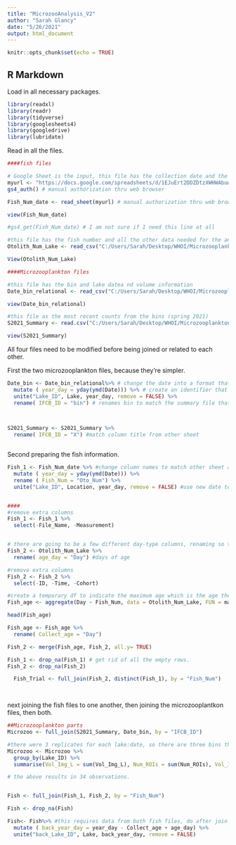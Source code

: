 ```yaml
---
title: "MicrozooAnalysis_V2"
author: "Sarah Glancy"
date: "5/26/2021"
output: html_document
---
```


```r
knitr::opts_chunk$set(echo = TRUE)
```

## R Markdown

Load in all necessary packages. 

```r
library(readxl)
library(readr)
library(tidyverse)
library(googlesheets4)
library(googledrive)
library(lubridate)


```

Read in all the files.

```r
####fish files

# Google Sheet is the input, this file has the collection date and the fish number
myurl <- "https://docs.google.com/spreadsheets/d/1EJuErt2DDZDtzXWHWAbuwS9ptBaA1lkPDLeeiBQg-KU/edit?usp=sharing" # url for googlesheet
gs4_auth() # manual authorization thru web browser

Fish_Num_date <- read_sheet(myurl) # manual authorization thru web browser

view(Fish_Num_date)

#gs4_get(Fish_Num_date) # I am not sure if I need this line at all

#this file has the fish number and all the other data needed for the analysis and the location
Otolith_Num_Lake <- read_csv("C:/Users/Sarah/Desktop/WHOI/Microzooplankton/RiverHerring_microzooplankton/Otolith_Growth_Rate_all.csv")

View(Otolith_Num_Lake)

####Microzooplankton files

#this file has the bin and lake datea nd volume information
Date_bin_relational <- read_csv("C:/Users/Sarah/Desktop/WHOI/Microzooplankton/RiverHerring_microzooplankton/Date_bin_relational.csv")

view(Date_bin_relational)

#this file as the most recent counts from the bins (spring 2021)
S2021_Summary <- read.csv("C:/Users/Sarah/Desktop/WHOI/Microzooplankton/RiverHerring_microzooplankton/summary_EP_05062021.csv")

view(S2021_Summary)

```

All four files need to be modified before being joined or related to each other. 

First the two microzooplankton files, because they're simpler. 

```r


Date_bin <- Date_bin_relational%>% # change the date into a format that we can do math on 
  mutate ( year_day = yday(ymd(Date))) %>% # create an identifier that is unique to a lake  day (time and place)
  unite("Lake_ID", Lake, year_day, remove = FALSE) %>%
  rename( IFCB_ID = "bin") # renames bin to match the summary file that has the counts in it. 
  


S2021_Summary <- S2021_Summary %>%
  rename( IFCB_ID = "X") #match column title from other sheet



```

Second preparing the fish information. 
```r

Fish_1 <- Fish_Num_date %>% #change column names to match other sheet and date to a format that we can do math with
  mutate ( year_day = yday(ymd(Date))) %>%
  rename ( Fish_Num = "Oto_Num") %>%
  unite("Lake_ID", Location, year_day, remove = FALSE) #use new date to create a time space identifier


####
#remove extra columns
Fish_1 <- Fish_1 %>%
  select(-File_Name, -Measurement)


# there are going to be a few different day-type columns, renaming so that they all have meaningful names to keep track of
Fish_2 <- Otolith_Num_Lake %>%
  rename( age_day = "Day") #days of age

#remove extra columns
Fish_2 <- Fish_2 %>%
  select(-ID, -Time, -Cohort)

#create a temporary df to indicate the maximum age which is the age the day they were collected. 
Fish_age <- aggregate(Day ~ Fish_Num, data = Otolith_Num_Lake, FUN = max)

head(Fish_age)

Fish_age <- Fish_age %>%
  rename( Collect_age = "Day")

Fish_2 <- merge(Fish_age, Fish_2, all.y= TRUE)

Fish_1 <- drop_na(Fish_1) # get rid of all the empty rows. 
Fish_2 <- drop_na(Fish_2)

  Fish_Trial <- full_join(Fish_2, distinct(Fish_1), by = "Fish_Num")

  
```

next joining the fish files to one another, then joining the microzooplantkon files, then both. 

```r
##Microzooplankton parts
Microzoo <- full_join(S2021_Summary, Date_bin, by = "IFCB_ID")

#there were 3 replicates for each lake:date, so there are three bins that have the same data 
Microzoo <- Microzoo %>%
  group_by(Lake_ID) %>%
  summarise(Vol_Img_L = sum(Vol_Img_L), Num_ROIs = sum(Num_ROIs), Vol_Img_L = sum(Vol_Img_L), Num_ROIs = sum(Num_ROIs), Nauplii = sum(Nauplii), Karatella = sum(Karatella), Polyarthra = sum(Polyarthra), Asplanchna = sum(Asplanchna), Tricocera = sum(Tricocera), Mallomonas = sum(Mallomonas))

# the above results in 34 observations. 


Fish <- full_join(Fish_1, Fish_2, by = "Fish_Num")

Fish <- drop_na(Fish)

Fish<- Fish%>% #this requires data from both fish files, do after join.
  mutate ( back_year_day = year_day - Collect_age + age_day) %>%
  unite("back_Lake_ID", Lake, back_year_day, remove = FALSE)

```

